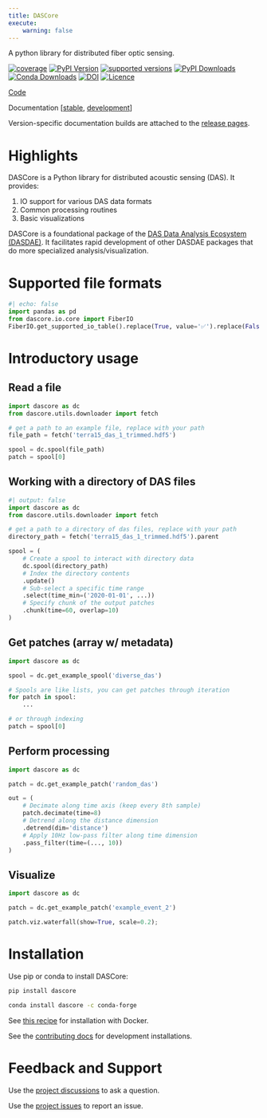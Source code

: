 ```yaml
---
title: DASCore
execute:
    warning: false
---
```


A python library for distributed fiber optic sensing.

[![coverage](https://codecov.io/gh/dasdae/dascore/branch/master/graph/badge.svg)](https://codecov.io/gh/dasdae/dascore)
[![PyPI Version](https://img.shields.io/pypi/v/dascore.svg)](https://pypi.python.org/pypi/dascore)
[![supported versions](https://img.shields.io/pypi/pyversions/dascore.svg?label=python_versions)](https://pypi.python.org/pypi/dascore)
[![PyPI Downloads](https://img.shields.io/pypi/dm/dascore.svg?label=pypi)](https://pypi.org/project/dascore/)
[![Conda Downloads](https://img.shields.io/conda/dn/conda-forge/dascore.svg?label=conda)](https://github.com/conda-forge/dascore-feedstock)
[![DOI](https://zenodo.org/badge/422627477.svg)](https://zenodo.org/badge/latestdoi/422627477)
[![Licence](https://www.gnu.org/graphics/lgplv3-88x31.png)](https://www.gnu.org/licenses/lgpl.html)


[Code](https://github.com/DASDAE/dascore)

Documentation [[stable](https://dascore.org), [development](https://dascore.netlify.app/)]


:::{.callout minimal="true"}
Version-specific documentation builds are attached to the [release pages](https://github.com/DASDAE/dascore/releases).
:::

# Highlights

DASCore is a Python library for distributed acoustic sensing (DAS). It provides:

1. IO support for various DAS data formats
2. Common processing routines
3. Basic visualizations

:::{.callout-note}
DASCore is a foundational package of the [DAS Data Analysis Ecosystem (DASDAE)](https://dasdae.org). It facilitates rapid development of other DASDAE packages that do more specialized analysis/visualization.
:::

# Supported file formats
```python
#| echo: false
import pandas as pd
from dascore.io.core import FiberIO
FiberIO.get_supported_io_table().replace(True, value='✅').replace(False, value='❌')
```

# Introductory usage

## Read a file

```python
import dascore as dc
from dascore.utils.downloader import fetch

# get a path to an example file, replace with your path
file_path = fetch('terra15_das_1_trimmed.hdf5')

spool = dc.spool(file_path)
patch = spool[0]
```

## Working with a directory of DAS files

```python
#| output: false
import dascore as dc
from dascore.utils.downloader import fetch

# get a path to a directory of das files, replace with your path
directory_path = fetch('terra15_das_1_trimmed.hdf5').parent

spool = (
    # Create a spool to interact with directory data
    dc.spool(directory_path)
    # Index the directory contents
    .update()
    # Sub-select a specific time range
    .select(time_min=('2020-01-01', ...))
    # Specify chunk of the output patches
    .chunk(time=60, overlap=10)
)
```

## Get patches (array w/ metadata)

```python
import dascore as dc

spool = dc.get_example_spool('diverse_das')

# Spools are like lists, you can get patches through iteration
for patch in spool:
    ...

# or through indexing
patch = spool[0]
```

## Perform processing

```python
import dascore as dc

patch = dc.get_example_patch('random_das')

out = (
    # Decimate along time axis (keep every 8th sample)
    patch.decimate(time=8)
    # Detrend along the distance dimension
    .detrend(dim='distance') 
    # Apply 10Hz low-pass filter along time dimension
    .pass_filter(time=(..., 10))
)
```

## Visualize

```python
import dascore as dc

patch = dc.get_example_patch('example_event_2')

patch.viz.waterfall(show=True, scale=0.2);
```

# Installation

Use pip or conda to install DASCore:

```bash
pip install dascore
```

```bash
conda install dascore -c conda-forge
```

See [this recipe](recipes/docker_basic.qmd) for installation with Docker.

See the [contributing docs](contributing/contributing.qmd) for development installations.

# Feedback and Support

Use the [project discussions](https://github.com/DASDAE/dascore/discussions) to ask a question.

Use the [project issues](https://github.com/DASDAE/dascore/issues) to report an issue.
